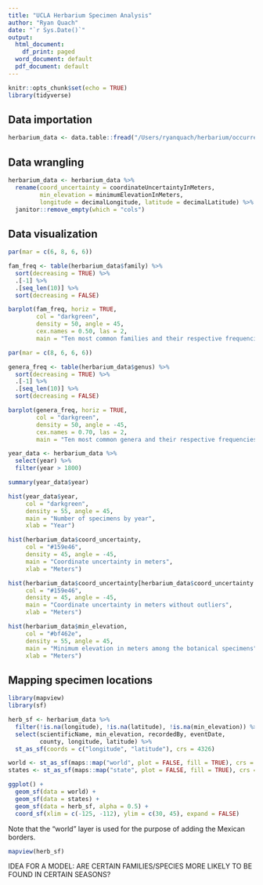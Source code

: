```yaml
---
title: "UCLA Herbarium Specimen Analysis"
author: "Ryan Quach"
date: "`r Sys.Date()`"
output:
  html_document:
    df_print: paged
  word_document: default
  pdf_document: default
---
```


```r
knitr::opts_chunk$set(echo = TRUE)
library(tidyverse)
```

## Data importation 

```r
herbarium_data <- data.table::fread("/Users/ryanquach/herbarium/occurrences.csv")
```

## Data wrangling 

```r
herbarium_data <- herbarium_data %>%
  rename(coord_uncertainty = coordinateUncertaintyInMeters,
         min_elevation = minimumElevationInMeters,
         longitude = decimalLongitude, latitude = decimalLatitude) %>%
  janitor::remove_empty(which = "cols")
```

## Data visualization

```r
par(mar = c(6, 8, 6, 6))
```

```r
fam_freq <- table(herbarium_data$family) %>%
  sort(decreasing = TRUE) %>%
  .[-1] %>%
  .[seq_len(10)] %>%
  sort(decreasing = FALSE)
```

```r
barplot(fam_freq, horiz = TRUE,
        col = "darkgreen", 
        density = 50, angle = 45,
        cex.names = 0.50, las = 2,
        main = "Ten most common families and their respective frequencies")
```

```r
par(mar = c(8, 6, 6, 6))
```

```r
genera_freq <- table(herbarium_data$genus) %>%
  sort(decreasing = TRUE) %>%
  .[-1] %>%
  .[seq_len(10)] %>%
  sort(decreasing = FALSE)
```

```r
barplot(genera_freq, horiz = TRUE,
        col = "darkgreen", 
        density = 50, angle = -45,
        cex.names = 0.70, las = 2,
        main = "Ten most common genera and their respective frequencies")
```

```r
year_data <- herbarium_data %>%
  select(year) %>%
  filter(year > 1800)

summary(year_data$year)
```

```r
hist(year_data$year, 
     col = "darkgreen",
     density = 55, angle = 45,
     main = "Number of specimens by year",
     xlab = "Year")
```


```r
hist(herbarium_data$coord_uncertainty, 
     col = "#159e46",
     density = 45, angle = -45,
     main = "Coordinate uncertainty in meters",
     xlab = "Meters")
```

```r
hist(herbarium_data$coord_uncertainty[herbarium_data$coord_uncertainty <= 10000], 
     col = "#159e46",
     density = 45, angle = -45,
     main = "Coordinate uncertainty in meters without outliers",
     xlab = "Meters")
```

```r
hist(herbarium_data$min_elevation,
     col = "#bf462e",
     density = 55, angle = 45,
     main = "Minimum elevation in meters among the botanical specimens",
     xlab = "Meters")
```

## Mapping specimen locations

```r
library(mapview)
library(sf)
```

```r
herb_sf <- herbarium_data %>%
  filter(!is.na(longitude), !is.na(latitude), !is.na(min_elevation)) %>%
  select(scientificName, min_elevation, recordedBy, eventDate,
         county, longitude, latitude) %>%
  st_as_sf(coords = c("longitude", "latitude"), crs = 4326)
```


```r
world <- st_as_sf(maps::map("world", plot = FALSE, fill = TRUE), crs = 4326)
states <- st_as_sf(maps::map("state", plot = FALSE, fill = TRUE), crs = 4326)

ggplot() +
  geom_sf(data = world) +
  geom_sf(data = states) +
  geom_sf(data = herb_sf, alpha = 0.5) +
  coord_sf(xlim = c(-125, -112), ylim = c(30, 45), expand = FALSE)
```

Note that the "world" layer is used for the purpose of adding the Mexican borders. 

```r
mapview(herb_sf)
```

IDEA FOR A MODEL: ARE CERTAIN FAMILIES/SPECIES MORE LIKELY TO BE FOUND IN CERTAIN SEASONS?


